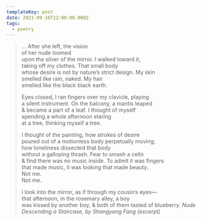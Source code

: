 ```yaml
---
templateKey: post
date: 2021-09-16T22:00:00.000Z
tags:
  - poetry
---
```

> ... After she left, the vision<br/>
> of her nude loomed<br/>
> upon the silver of the mirror. I walked toward it,<br/>
> taking off my clothes. That small body<br/>
> whose desire is not by nature’s strict design. My skin<br/>
> smelled like rain, naked. My hair<br/>
> smelled like the black black earth.<br/>
>
> Eyes closed, I ran fingers over my clavicle, playing<br/>
> a silent instrument. On the balcony, a mantis leaped<br/>
> & became a part of a leaf. I thought of myself<br/>
> spending a whole afternoon staring<br/>
> at a tree, thinking myself a tree.<br/>
>
> I thought of the painting, how strokes of desire<br/>
> poured out of a motionless body perpetually moving;<br/>
> how loneliness dissected that body<br/>
> without a galloping thrash. Fear to smash a cello<br/>
> & find there was no music inside. To admit it was fingers<br/>
> that made music, it was looking that made beauty.<br/>
> Not me.<br/>
> Not me.<br/>
>
> I look into the mirror, as if through my cousin’s eyes—<br/>
> that afternoon, in the rosemary alley, a boy<br/>
> was kissed by another boy, & both of them tasted of blueberry.
> <cite>Nude Descending a Staircase, by Shangyang Fang (excerpt)</cite>

